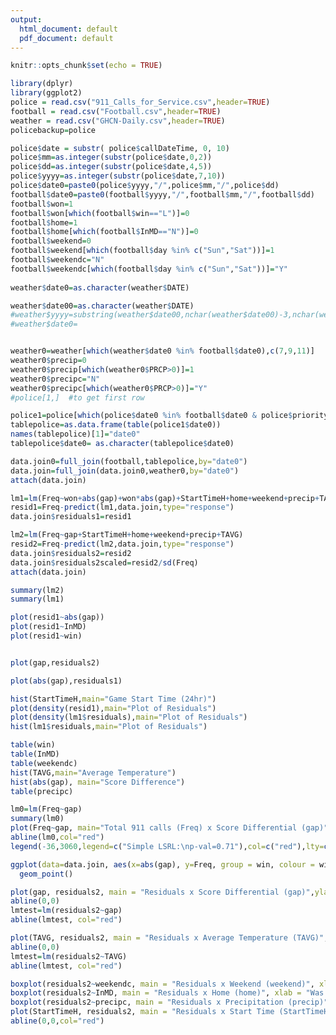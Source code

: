---
output:
  html_document: default
  pdf_document: default
---

```{r setup, include=FALSE}
knitr::opts_chunk$set(echo = TRUE)
```

```{r datafinding}

library(dplyr)
library(ggplot2)
police = read.csv("911_Calls_for_Service.csv",header=TRUE)
football = read.csv("Football.csv",header=TRUE)
weather = read.csv("GHCN-Daily.csv",header=TRUE) 
policebackup=police
```

```{r wrangling}

police$date = substr( police$callDateTime, 0, 10)
police$mm=as.integer(substr(police$date,0,2))
police$dd=as.integer(substr(police$date,4,5))
police$yyyy=as.integer(substr(police$date,7,10))
police$date0=paste0(police$yyyy,"/",police$mm,"/",police$dd)
football$date0=paste0(football$yyyy,"/",football$mm,"/",football$dd)
football$won=1
football$won[which(football$win=="L")]=0
football$home=1
football$home[which(football$InMD=="N")]=0
football$weekend=0
football$weekend[which(football$day %in% c("Sun","Sat"))]=1
football$weekendc="N"
football$weekendc[which(football$day %in% c("Sun","Sat"))]="Y"
 
weather$date0=as.character(weather$DATE)

weather$date00=as.character(weather$DATE)
#weather$yyyy=substring(weather$date00,nchar(weather$date00)-3,nchar(weather$date00))
#weather$date0=


weather0=weather[which(weather$date0 %in% football$date0),c(7,9,11)]
weather0$precip=0
weather0$precip[which(weather0$PRCP>0)]=1
weather0$precipc="N"
weather0$precipc[which(weather0$PRCP>0)]="Y"
#police[1,]  #to get first row

police1=police[which(police$date0 %in% football$date0 & police$priority %in% c("Non-Emergency","Low","Medium","High","Emergency","Out of Service")),]
tablepolice=as.data.frame(table(police1$date0))
names(tablepolice)[1]="date0"
tablepolice$date0= as.character(tablepolice$date0)

data.join0=full_join(football,tablepolice,by="date0")
data.join=full_join(data.join0,weather0,by="date0")
attach(data.join)
```

```{r analysis}

lm1=lm(Freq~won+abs(gap)+won*abs(gap)+StartTimeH+home+weekend+precip+TAVG)
resid1=Freq-predict(lm1,data.join,type="response")
data.join$residuals1=resid1

lm2=lm(Freq~gap+StartTimeH+home+weekend+precip+TAVG)
resid2=Freq-predict(lm2,data.join,type="response")
data.join$residuals2=resid2
data.join$residuals2scaled=resid2/sd(Freq)
attach(data.join)
```
\newpage
```{r summary} 

summary(lm2)
summary(lm1)
```

```{r figures}

plot(resid1~abs(gap))
plot(resid1~InMD)
plot(resid1~win)


plot(gap,residuals2)

plot(abs(gap),residuals1)

hist(StartTimeH,main="Game Start Time (24hr)")
plot(density(resid1),main="Plot of Residuals")
plot(density(lm1$residuals),main="Plot of Residuals")
hist(lm1$residuals,main="Plot of Residuals")

table(win)
table(InMD)
table(weekendc)
hist(TAVG,main="Average Temperature")
hist(abs(gap), main="Score Difference")
table(precipc)

lm0=lm(Freq~gap)
summary(lm0)
plot(Freq~gap, main="Total 911 calls (Freq) x Score Differential (gap)")
abline(lm0,col="red")
legend(-36,3060,legend=c("Simple LSRL:\np-val=0.71"),col=c("red"),lty=c(1),cex=.6)

ggplot(data=data.join, aes(x=abs(gap), y=Freq, group = win, colour = win)) +
  geom_point()

plot(gap, residuals2, main = "Residuals x Score Differential (gap)",ylab="Residuals")
abline(0,0)
lmtest=lm(residuals2~gap)
abline(lmtest, col="red")

plot(TAVG, residuals2, main = "Residuals x Average Temperature (TAVG)",ylab="Residuals")
abline(0,0)
lmtest=lm(residuals2~TAVG)
abline(lmtest, col="red")

boxplot(residuals2~weekendc, main = "Residuals x Weekend (weekend)", xlab = "Was the game on the weekend?",ylab="Residuals")
boxplot(residuals2~InMD, main = "Residuals x Home (home)", xlab = "Was the game at home?",ylab="Residuals")
boxplot(residuals2~precipc, main = "Residuals x Precipitation (precip)", xlab = "Did it rain?",ylab="Residuals")
plot(StartTimeH, residuals2, main = "Residuals x Start Time (StartTimeH)", xlab = "Hour of the Day",ylab="Residuals")
abline(0,0,col="red")
```